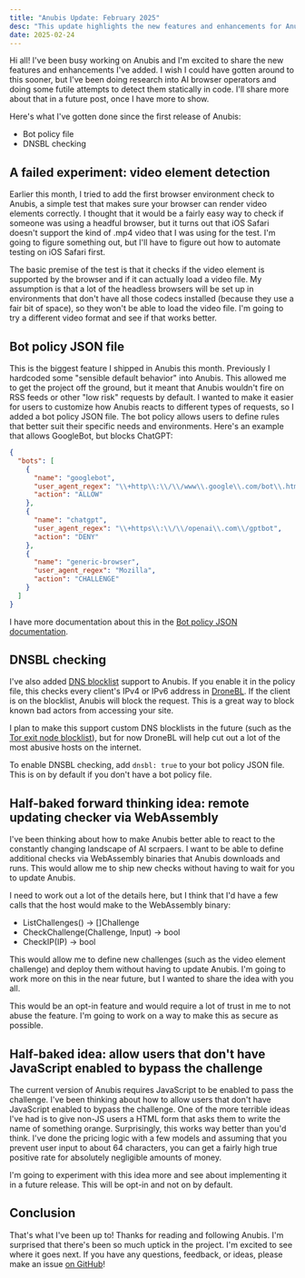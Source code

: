 ```yaml
---
title: "Anubis Update: February 2025"
desc: "This update highlights the new features and enhancements for Anubis."
date: 2025-02-24
---
```


Hi all! I've been busy working on Anubis and I'm excited to share the new features and enhancements I've added. I wish I could have gotten around to this sooner, but I've been doing research into AI browser operators and doing some futile attempts to detect them statically in code. I'll share more about that in a future post, once I have more to show.

Here's what I've gotten done since the first release of Anubis:

- Bot policy file
- DNSBL checking

## A failed experiment: video element detection

Earlier this month, I tried to add the first browser environment check to Anubis, a simple test that makes sure your browser can render video elements correctly. I thought that it would be a fairly easy way to check if someone was using a headful browser, but it turns out that iOS Safari doesn't support the kind of .mp4 video that I was using for the test. I'm going to figure something out, but I'll have to figure out how to automate testing on iOS Safari first.

The basic premise of the test is that it checks if the video element is supported by the browser and if it can actually load a video file. My assumption is that a lot of the headless browsers will be set up in environments that don't have all those codecs installed (because they use a fair bit of space), so they won't be able to load the video file. I'm going to try a different video format and see if that works better.

## Bot policy JSON file

This is the biggest feature I shipped in Anubis this month. Previously I hardcoded some "sensible default behavior" into Anubis. This allowed me to get the project off the ground, but it meant that Anubis wouldn't fire on RSS feeds or other "low risk" requests by default. I wanted to make it easier for users to customize how Anubis reacts to different types of requests, so I added a bot policy JSON file. The bot policy allows users to define rules that better suit their specific needs and environments. Here's an example that allows GoogleBot, but blocks ChatGPT:

```json
{
  "bots": [
    {
      "name": "googlebot",
      "user_agent_regex": "\\+http\\:\\/\\/www\\.google\\.com/bot\\.html",
      "action": "ALLOW"
    },
    {
      "name": "chatgpt",
      "user_agent_regex": "\\+https\\:\\/\\/openai\\.com\\/gptbot",
      "action": "DENY"
    },
    {
      "name": "generic-browser",
      "user_agent_regex": "Mozilla",
      "action": "CHALLENGE"
    }
  ]
}
```

I have more documentation about this in the [Bot policy JSON documentation](https://github.com/Xe/x/blob/master/cmd/anubis/docs/policies.md).

## DNSBL checking

I've also added [DNS blocklist](https://en.wikipedia.org/wiki/Domain_Name_System_blocklist) support to Anubis. If you enable it in the policy file, this checks every client's IPv4 or IPv6 address in [DroneBL](https://dronebl.org/). If the client is on the blocklist, Anubis will block the request. This is a great way to block known bad actors from accessing your site.

I plan to make this support custom DNS blocklists in the future (such as the [Tor exit node blocklist](https://www.dan.me.uk/dnsbl)), but for now DroneBL will help cut out a lot of the most abusive hosts on the internet.

To enable DNSBL checking, add `dnsbl: true` to your bot policy JSON file. This is on by default if you don't have a bot policy file.

## Half-baked forward thinking idea: remote updating checker via WebAssembly

I've been thinking about how to make Anubis better able to react to the constantly changing landscape of AI scrpaers. I want to be able to define additional checks via WebAssembly binaries that Anubis downloads and runs. This would allow me to ship new checks without having to wait for you to update Anubis.

I need to work out a lot of the details here, but I think that I'd have a few calls that the host would make to the WebAssembly binary:

- ListChallenges() -> []Challenge
- CheckChallenge(Challenge, Input) -> bool
- CheckIP(IP) -> bool

This would allow me to define new challenges (such as the video element challenge) and deploy them without having to update Anubis. I'm going to work more on this in the near future, but I wanted to share the idea with you all.

This would be an opt-in feature and would require a lot of trust in me to not abuse the feature. I'm going to work on a way to make this as secure as possible.

## Half-baked idea: allow users that don't have JavaScript enabled to bypass the challenge

The current version of Anubis requires JavaScript to be enabled to pass the challenge. I've been thinking about how to allow users that don't have JavaScript enabled to bypass the challenge. One of the more terrible ideas I've had is to give non-JS users a HTML form that asks them to write the name of something orange. Surprisingly, this works way better than you'd think. I've done the pricing logic with a few models and assuming that you prevent user input to about 64 characters, you can get a fairly high true positive rate for absolutely negligible amounts of money.

I'm going to experiment with this idea more and see about implementing it in a future release. This will be opt-in and not on by default.

## Conclusion

That's what I've been up to! Thanks for reading and following Anubis. I'm surprised that there's been so much uptick in the project. I'm excited to see where it goes next. If you have any questions, feedback, or ideas, please make an issue [on GitHub](https://github.com/Xe/x/issues)!
